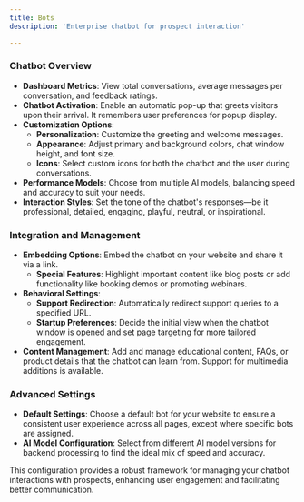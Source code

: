 ```yaml
---
title: Bots
description: 'Enterprise chatbot for prospect interaction'

---
```


### Chatbot Overview

- **Dashboard Metrics**: View total conversations, average messages per conversation, and feedback ratings.
- **Chatbot Activation**: Enable an automatic pop-up that greets visitors upon their arrival. It remembers user preferences for popup display.
- **Customization Options**:
  - **Personalization**: Customize the greeting and welcome messages.
  - **Appearance**: Adjust primary and background colors, chat window height, and font size.
  - **Icons**: Select custom icons for both the chatbot and the user during conversations.
- **Performance Models**: Choose from multiple AI models, balancing speed and accuracy to suit your needs.
- **Interaction Styles**: Set the tone of the chatbot's responses—be it professional, detailed, engaging, playful, neutral, or inspirational.

### Integration and Management

- **Embedding Options**: Embed the chatbot on your website and share it via a link.
  - **Special Features**: Highlight important content like blog posts or add functionality like booking demos or promoting webinars.
- **Behavioral Settings**:
  - **Support Redirection**: Automatically redirect support queries to a specified URL.
  - **Startup Preferences**: Decide the initial view when the chatbot window is opened and set page targeting for more tailored engagement.
- **Content Management**: Add and manage educational content, FAQs, or product details that the chatbot can learn from. Support for multimedia additions is available.

### Advanced Settings

- **Default Settings**: Choose a default bot for your website to ensure a consistent user experience across all pages, except where specific bots are assigned.
- **AI Model Configuration**: Select from different AI model versions for backend processing to find the ideal mix of speed and accuracy.

This configuration provides a robust framework for managing your chatbot interactions with prospects, enhancing user engagement and facilitating better communication.